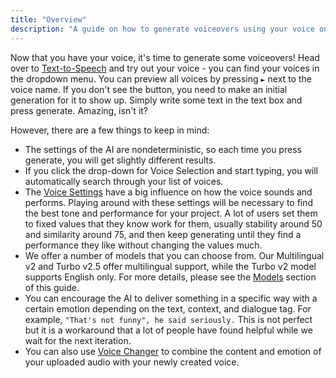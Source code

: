 ```yaml
---
title: "Overview"
description: "A guide on how to generate voiceovers using your voice on ElevenLabs."
---
```


Now that you have your voice, it's time to generate some voiceovers! Head over to [Text-to-Speech](https://elevenlabs.io/text-to-speech) and try out your voice - you can find your voices in the dropdown menu. You can preview all voices by pressing `►` next to the voice name. If you don't see the button, you need to make an initial generation for it to show up. Simply write some text in the text box and press generate. Amazing, isn't it?

However, there are a few things to keep in mind:

- The settings of the AI are nondeterministic, so each time you press generate, you will get slightly different results.
- If you click the drop-down for Voice Selection and start typing, you will automatically search through your list of voices.
- The [Voice Settings](/product/speech-synthesis/voice-settings) have a big influence on how the voice sounds and performs. Playing around with these settings will be necessary to find the best tone and performance for your project. A lot of users set them to fixed values that they know work for them, usually stability around 50 and similarity around 75, and then keep generating until they find a performance they like without changing the values much.
- We offer a number of models that you can choose from. Our Multilingual v2 and Turbo v2.5 offer multilingual support, while the Turbo v2 model supports English only. For more details, please see the [Models](/product/speech-synthesis/models) section of this guide.
- You can encourage the AI to deliver something in a specific way with a certain emotion depending on the text, context, and dialogue tag. For example, `"That's not funny", he said seriously.` This is not perfect but it is a workaround that a lot of people have found helpful while we wait for the next iteration.
- You can also use [Voice Changer](/api-reference/speech-to-speech) to combine the content and emotion of your uploaded audio with your newly created voice.

